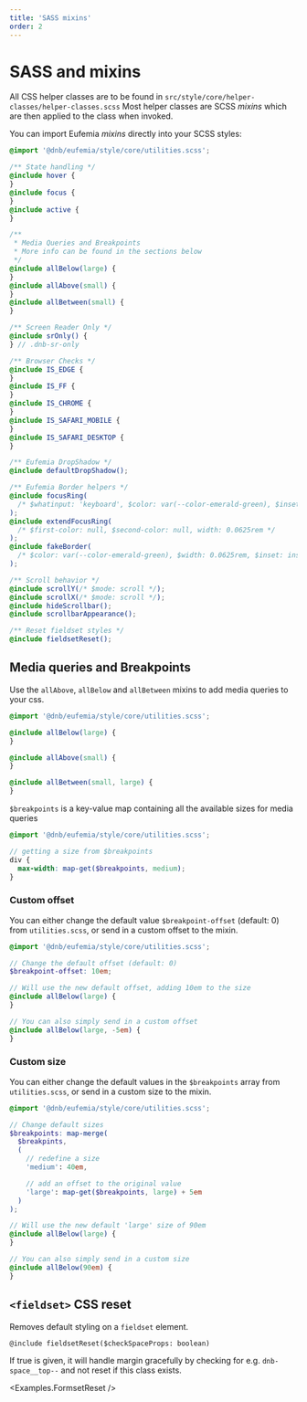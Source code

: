 ```yaml
---
title: 'SASS mixins'
order: 2
---
```



# SASS and mixins

All CSS helper classes are to be found in `src/style/core/helper-classes/helper-classes.scss`
Most helper classes are SCSS _mixins_ which are then applied to the class when invoked.

You can import Eufemia _mixins_ directly into your SCSS styles:

```scss
@import '@dnb/eufemia/style/core/utilities.scss';

/** State handling */
@include hover {
}
@include focus {
}
@include active {
}

/** 
 * Media Queries and Breakpoints 
 * More info can be found in the sections below
 */
@include allBelow(large) {
}
@include allAbove(small) {
}
@include allBetween(small) {
}

/** Screen Reader Only */
@include srOnly() {
} // .dnb-sr-only

/** Browser Checks */
@include IS_EDGE {
}
@include IS_FF {
}
@include IS_CHROME {
}
@include IS_SAFARI_MOBILE {
}
@include IS_SAFARI_DESKTOP {
}

/** Eufemia DropShadow */
@include defaultDropShadow();

/** Eufemia Border helpers */
@include focusRing(
  /* $whatinput: 'keyboard', $color: var(--color-emerald-green), $inset: inset */
);
@include extendFocusRing(
  /* $first-color: null, $second-color: null, width: 0.0625rem */
);
@include fakeBorder(
  /* $color: var(--color-emerald-green), $width: 0.0625rem, $inset: inset */
);

/** Scroll behavior */
@include scrollY(/* $mode: scroll */);
@include scrollX(/* $mode: scroll */);
@include hideScrollbar();
@include scrollbarAppearance();

/** Reset fieldset styles */
@include fieldsetReset();
```

## Media queries and Breakpoints

Use the `allAbove`, `allBelow` and `allBetween` mixins to add media queries to your css.

```scss
@import '@dnb/eufemia/style/core/utilities.scss';

@include allBelow(large) {
}

@include allAbove(small) {
}

@include allBetween(small, large) {
}
```

`$breakpoints` is a key-value map containing all the available sizes for media queries

```scss
@import '@dnb/eufemia/style/core/utilities.scss';

// getting a size from $breakpoints
div {
  max-width: map-get($breakpoints, medium);
}
```

### Custom offset

You can either change the default value `$breakpoint-offset` (default: 0) from `utilities.scss`, or send in a custom offset to the mixin.

```scss
@import '@dnb/eufemia/style/core/utilities.scss';

// Change the default offset (default: 0)
$breakpoint-offset: 10em;

// Will use the new default offset, adding 10em to the size
@include allBelow(large) {
}

// You can also simply send in a custom offset
@include allBelow(large, -5em) {
}
```

### Custom size

You can either change the default values in the `$breakpoints` array from `utilities.scss`, or send in a custom size to the mixin.

```scss
@import '@dnb/eufemia/style/core/utilities.scss';

// Change default sizes
$breakpoints: map-merge(
  $breakpints,
  (
    // redefine a size
    'medium': 40em,

    // add an offset to the original value
    'large': map-get($breakpoints, large) + 5em
  )
);

// Will use the new default 'large' size of 90em
@include allBelow(large) {
}

// You can also simply send in a custom size
@include allBelow(90em) {
}
```

## `<fieldset>` CSS reset

Removes default styling on a `fieldset` element.

`@include fieldsetReset($checkSpaceProps: boolean)`

If true is given, it will handle margin gracefully by checking for e.g. `dnb-space__top--` and not reset if this class exists.

<Examples.FormsetReset />
